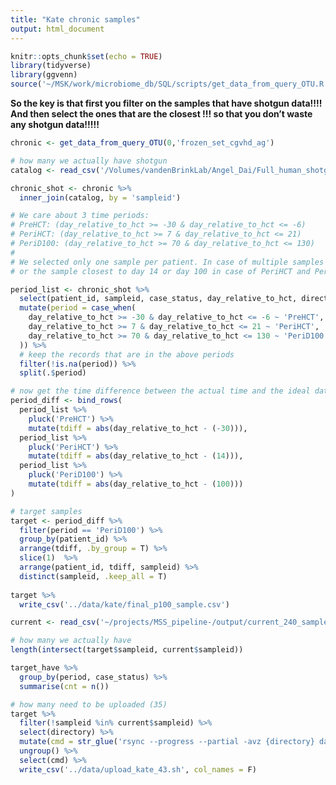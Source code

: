 ```yaml
---
title: "Kate chronic samples"
output: html_document
---
```


```r
knitr::opts_chunk$set(echo = TRUE)
library(tidyverse)
library(ggvenn)
source('~/MSK/work/microbiome_db/SQL/scripts/get_data_from_query_OTU.R')
```

**So the key is that first you filter on the samples that have shotgun data!!!! **
**And then select the ones that are the closest !!! so that you don't waste any shotgun data!!!!!**

```r
chronic <- get_data_from_query_OTU(0,'frozen_set_cgvhd_ag')

# how many we actually have shotgun
catalog <- read_csv('/Volumes/vandenBrinkLab/Angel_Dai/Full_human_shotgun_catalog/full_human_shotgun_catalog_updated.csv')

chronic_shot <- chronic %>% 
  inner_join(catalog, by = 'sampleid')
```

```r
# We care about 3 time periods:
# PreHCT: (day_relative_to_hct >= -30 & day_relative_to_hct <= -6)
# PeriHCT: (day_relative_to_hct >= 7 & day_relative_to_hct <= 21)
# PeriD100: (day_relative_to_hct >= 70 & day_relative_to_hct <= 130)
# 
# We selected only one sample per patient. In case of multiple samples for the same patient, we selected the first baseline sample for PreHCT (closest to day –30) 
# or the sample closest to day 14 or day 100 in case of PeriHCT and PeriD100.

period_list <- chronic_shot %>% 
  select(patient_id, sampleid, case_status, day_relative_to_hct, directory) %>% 
  mutate(period = case_when(
    day_relative_to_hct >= -30 & day_relative_to_hct <= -6 ~ 'PreHCT',
    day_relative_to_hct >= 7 & day_relative_to_hct <= 21 ~ 'PeriHCT',
    day_relative_to_hct >= 70 & day_relative_to_hct <= 130 ~ 'PeriD100'
  )) %>% 
  # keep the records that are in the above periods
  filter(!is.na(period)) %>% 
  split(.$period)

# now get the time difference between the actual time and the ideal date we emphasize on
period_diff <- bind_rows(
  period_list %>% 
    pluck('PreHCT') %>% 
    mutate(tdiff = abs(day_relative_to_hct - (-30))),
  period_list %>% 
    pluck('PeriHCT') %>% 
    mutate(tdiff = abs(day_relative_to_hct - (14))),
  period_list %>% 
    pluck('PeriD100') %>% 
    mutate(tdiff = abs(day_relative_to_hct - (100)))
)

# target samples 
target <- period_diff %>% 
  filter(period == 'PeriD100') %>% 
  group_by(patient_id) %>% 
  arrange(tdiff, .by_group = T) %>% 
  slice(1)  %>% 
  arrange(patient_id, tdiff, sampleid) %>% 
  distinct(sampleid, .keep_all = T)
       
target %>% 
  write_csv('../data/kate/final_p100_sample.csv')

```


```r
current <- read_csv('~/projects/MSS_pipeline-/output/current_240_sample_preprocessing_stats.csv') 

# how many we actually have 
length(intersect(target$sampleid, current$sampleid))

target_have %>% 
  group_by(period, case_status) %>% 
  summarise(cnt = n())

# how many need to be uploaded (35)
target %>% 
  filter(!sampleid %in% current$sampleid) %>% 
  select(directory) %>% 
  mutate(cmd = str_glue('rsync --progress --partial -avz {directory} daia1@lilac.mskcc.org:~/my_workdir/samples/kate')) %>% 
  ungroup() %>%
  select(cmd) %>%  
  write_csv('../data/upload_kate_43.sh', col_names = F)
```

